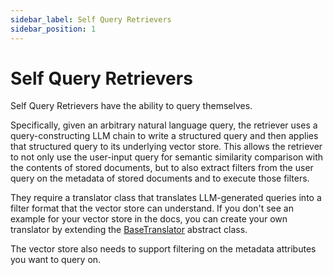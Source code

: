```yaml
---
sidebar_label: Self Query Retrievers
sidebar_position: 1
---
```


# Self Query Retrievers

Self Query Retrievers have the ability to query themselves.

Specifically, given an arbitrary natural language query, the retriever uses a query-constructing LLM chain to write a structured query and then applies that structured query to its underlying vector store.
This allows the retriever to not only use the user-input query for semantic similarity comparison with the contents of stored documents, but to also extract filters from the user query on the metadata of stored documents and to execute those filters.

They require a translator class that translates LLM-generated queries into a filter format that the vector store can understand.
If you don't see an example for your vector store in the docs, you can create your own translator by extending the [BaseTranslator](/docs/api/retrievers_self_query/classes/BaseTranslator) abstract class.

The vector store also needs to support filtering on the metadata attributes you want to query on.
